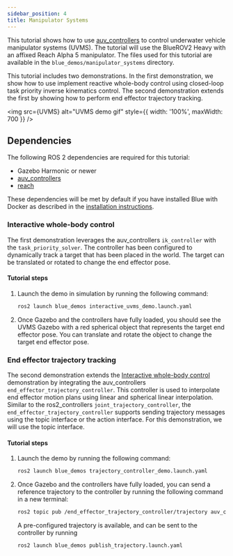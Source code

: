 ```yaml
---
sidebar_position: 4
title: Manipulator Systems
---
```




This tutorial shows how to use [auv_controllers](https://github.com/Robotic-Decision-Making-Lab/auv_controllers)
to control underwater vehicle manipulator systems (UVMS). The tutorial will use
the BlueROV2 Heavy with an affixed Reach Alpha 5 manipulator. The files used
for this tutorial are available in the `blue_demos/manipulator_systems`
directory.

This tutorial includes two demonstrations. In the first demonstration, we show
how to use implement reactive whole-body control using closed-loop task
priority inverse kinematics control. The second demonstration extends the first
by showing how to perform end effector trajectory tracking.

<img src={UVMS} alt="UVMS demo gif" style={{ width: '100%', maxWidth: 700 }} />

## Dependencies

The following ROS 2 dependencies are required for this tutorial:

* Gazebo Harmonic or newer
* [auv_controllers](https://github.com/Robotic-Decision-Making-Lab/auv_controllers)
* [reach](https://github.com/Robotic-Decision-Making-Lab/reach)

These dependencies will be met by default if you have installed Blue with
Docker as described in the [installation instructions](/installation).

### Interactive whole-body control

The first demonstration leverages the auv_controllers `ik_controller` with the
`task_priority_solver`. The controller has been configured to dynamically track
a target that has been placed in the world. The target can be translated or
rotated to change the end effector pose.

#### Tutorial steps

1. Launch the demo in simulation by running the following command:

   ```bash
   ros2 launch blue_demos interactive_uvms_demo.launch.yaml
   ```

2. Once Gazebo and the controllers have fully loaded, you should see the UVMS
   Gazebo with a red spherical object that represents the target end effector
   pose. You can translate and rotate the object to change the target end
   effector pose.

### End effector trajectory tracking

The second demonstration extends the [Interactive whole-body control](#interactive-whole-body-control)
demonstration by integrating the auv_controllers
`end_effector_trajectory_controller`. This controller is used to interpolate
end effector motion plans using linear and spherical linear interpolation.
Similar to the ros2_controllers `joint_trajectory_controller`, the
`end_effector_trajectory_controller` supports sending trajectory messages using
the topic interface or the action interface. For this demonstration, we will
use the topic interface.

#### Tutorial steps

1. Launch the demo by running the following command:

   ```bash
   ros2 launch blue_demos trajectory_controller_demo.launch.yaml
   ```

2. Once Gazebo and the controllers have fully loaded, you can send a reference
   trajectory to the controller by running the following command in a new terminal:

   ```bash
   ros2 topic pub /end_effector_trajectory_controller/trajectory auv_control_msgs/msg/EndEffectorTrajectory '{<insert trajectory here>}'
   ```

   A pre-configured trajectory is available, and can be sent to the controller
   by running

   ```bash
   ros2 launch blue_demos publish_trajectory.launch.yaml
   ```
